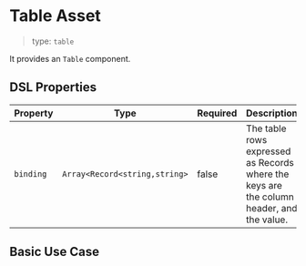 
<Meta of={TableStories} />

# Table Asset

> type: `table`

It provides an `Table` component.

## DSL Properties

| Property | Type | Required | Description |
| --- | --- | --- | --- |
| `binding` | `Array<Record<string,string>` | false | The table rows expressed as Records where the keys are the column header, and the value. |

## Basic Use Case

<Canvas of={TableStories.Basic} />
